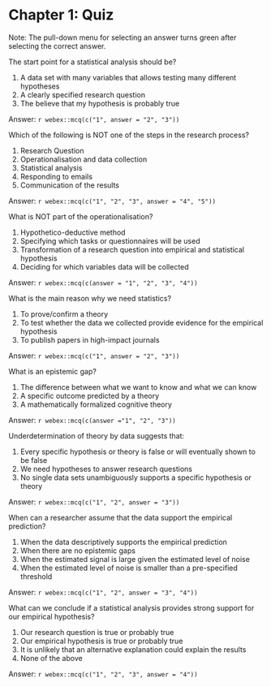 # Chapter 1: Quiz {-}


Note: The pull-down menu for selecting an answer turns green after selecting the correct answer. 


::: {.exercise}
The start point for a statistical analysis should be?

1. A data set with many variables that allows testing many different hypotheses
2. A clearly specified research question 
3. The believe that my hypothesis is probably true 

Answer: `r webex::mcq(c("1", answer = "2", "3"))`
:::

::: {.exercise}
Which of the following is NOT one of the steps in the research process?

1. Research Question
2. Operationalisation and data collection 
3. Statistical analysis 
4. Responding to emails 
5. Communication of the results 

Answer: `r webex::mcq(c("1", "2", "3", answer = "4", "5"))`
:::

::: {.exercise}
What is NOT part of the operationalisation?

1. Hypothetico-deductive method
2. Specifying which tasks or questionnaires will be used
3. Transformation of a research question into empirical and statistical hypothesis 
4. Deciding for which variables data will be collected

Answer: `r webex::mcq(c(answer = "1", "2", "3", "4"))`
:::

::: {.exercise}
What is the main reason why we need statistics?

1. To prove/confirm a theory 
2. To test whether the data we collected provide evidence for the empirical hypothesis 
3. To publish papers in high-impact journals 

Answer: `r webex::mcq(c("1", answer = "2", "3"))`
:::

::: {.exercise}
What is an epistemic gap?

1. The difference between what we want to know and what we can know 
2. A specific outcome predicted by a theory 
3. A mathematically formalized cognitive theory 

Answer: `r webex::mcq(c(answer ="1", "2", "3"))`
:::


::: {.exercise}
Underdetermination of theory by data suggests that:

1. Every specific hypothesis or theory is false or will eventually shown to be false
2. We need hypotheses to answer research questions 
3. No single data sets unambiguously supports a specific hypothesis or theory 

Answer: `r webex::mcq(c("1", "2", answer = "3"))`
:::

::: {.exercise}
When can a researcher assume that the data support the empirical prediction?  

1. When the data descriptively supports the empirical prediction
2. When there are no epistemic gaps 
3. When the estimated signal is large given the estimated level of noise
4. When the estimated level of noise is smaller than a pre-specified threshold

Answer: `r webex::mcq(c("1", "2", answer = "3", "4"))`
:::

::: {.exercise}
What can we conclude if a statistical analysis provides strong support for our empirical hypothesis? 

1. Our research question is true or probably true
2. Our empirical hypothesis is true or probably true 
3. It is unlikely that an alternative explanation could explain the results
4. None of the above

Answer: `r webex::mcq(c("1", "2", "3", answer = "4"))`
:::



